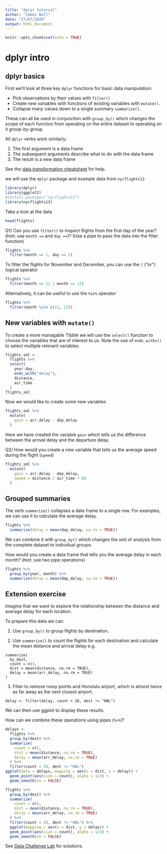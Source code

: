 ---
title: "dplyr tutorial"
author: "James Ball"
date: "27/07/2020"
output: html_document
---

```{r setup, include=FALSE}
knitr::opts_chunk$set(echo = TRUE)
```

# dplyr intro

## dplyr basics

First we'll look at three key `dplyr` functions for basic data manipulation:

- Pick observations by their values with `filter()`
- Create new variables with functions of existing variables with `mutate()`.
- Collapse many values down to a single summary `summarize()`.

These can all be used in conjunction with `group_by()` which changes the scope of each function from operating on the entire dataset to operating on it group-by-group.

All `dplyr` verbs work similarly:

1. The first argument is a data frame
2. The subsequent arguments describe what to do with the data frame
3. The result is a new data frame

See the [data transformation cheatsheet](https://github.com/rstudio/cheatsheets/blob/master/data-transformation.pdf) for help.

we will use the `dplyr` package and example data from `nycflights13`

```{r libraries, message=FALSE, warning=FALSE}
library(dplyr)
library(ggplot2)
#install.packages("nycflights13")
library(nycflights13)
```

Take a look at the data

```{r data}
head(flights)
```

Q1/ Can you use `filter()` to inspect flights from the first day of the year? (hint: use `month == ` and `day == `)?
(Use a pipe to pass the data into the filter function)
```{r month, echo=FALSE}
flights %>% 
  filter(month == 1, day == 1)
```


To filter the flights for November and December, you can use the `|` ("or") logical operator

```{r or}
flights %>% 
  filter(month == 11 | month == 12)
```

Alternatively, it can be useful to use the `%in%` operator

```{r in}
flights %>% 
  filter(month %in% c(11, 12))
```

## New variables with `mutate()`

To create a more managable Tibble we will use the `select()` function to choose the variables that are of interest to us. Note the use of `ends_withs()` to select multiple relevant variables.

```{r select}
flights_sml <- 
  flights %>% 
  select( 
    year:day, 
    ends_with("delay"), 
    distance, 
    air_time
  )
flights_sml
```

Now we would like to create some new variables

```{r gain}
flights_sml %>% 
  mutate(
    gain = arr_delay - dep_delay
  )
```

Here we have created the variable `gain` which tells us the difference between the arrival delay and the departure delay.

Q2/ How would you create a new variable that tells us the average speed during the flight (`speed`)

```{r speed, echo=FALSE}
flights_sml %>% 
  mutate(
    gain = arr_delay - dep_delay,
    speed = distance / air_time * 60
  )
```

## Grouped summaries

The verb `summarize()` collapses a data frame to a single row. For examples, we can use it to calculate the average delay.

```{r delay}
flights %>% 
  summarize(delay = mean(dep_delay, na.rm = TRUE))
```

We can combine it with `group_by()` which changes the unit of analysis from the complete dataset to individual groups.

How would you create a data frame that tells you the average delay in each month? (hint: use two pipe operations)

```{r delaymonth, echo=FALSE}
flights %>% 
  group_by(year, month) %>% 
  summarize(delay = mean(dep_delay, na.rm = TRUE))
```

## Extension exercise

Imagine that we want to explore the relationship between the distance and average delay for each location.

To prepare this data we can:

1. Use `group_by()` to group flights by destination.

2. Use `summarize()` to count the flights for each destination and calculate the mean distance and arrival delay e.g.
```
summarize(
  by_dest,
  count = n(),
  dist = mean(distance, na.rm = TRUE),
  delay = mean(arr_delay, na.rm = TRUE)
)
```

3. Filter to remove noisy points and Honolulu airport, which is almost twice as far away as the next closest airport.
```
delay <- filter(delay, count > 20, dest != "HNL")
```

We can then use ggplot to display these results.

How can we combine these operations using pipes (`%>%`)?


```{r plot, echo=FALSE, message=FALSE}
delays <- 
  flights %>% 
  group_by(dest) %>% 
  summarize(
    count = n(),
    dist = mean(distance, na.rm = TRUE),
    delay = mean(arr_delay, na.rm = TRUE)
  ) %>% 
  filter(count > 20, dest != "HNL")
ggplot(data = delays, mapping = aes(x = dist, y = delay)) +
  geom_point(aes(size = count), alpha = 1/3) +
  geom_smooth(se = FALSE)
```


```{r plot2, echo=FALSE, eval=FALSE}
flights %>% 
  group_by(dest) %>% 
  summarize(
    count = n(),
    dist = mean(distance, na.rm = TRUE),
    delay = mean(arr_delay, na.rm = TRUE)
  ) %>% 
  filter(count > 20, dest != "HNL") %>%
  ggplot(mapping = aes(x = dist, y = delay)) +
  geom_point(aes(size = count), alpha = 1/3) +
  geom_smooth(se = FALSE)
```

See [Data Challenge Lab](https://dcl-wrangle.stanford.edu/) for solutions.